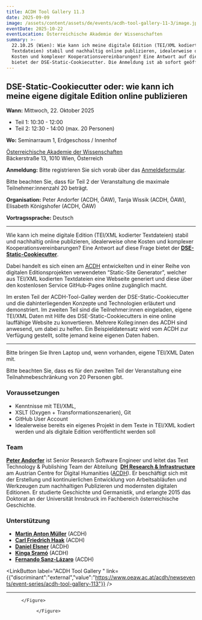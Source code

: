 ```yaml
---
title: ACDH Tool Gallery 11.3
date: 2025-09-09
image: /assets/content/assets/de/events/acdh-tool-gallery-11-3/image.jpg
eventDate: 2025-10-22
eventLocation: Österreichische Akademie der Wissenschaften
summary: >-
  22.10.25 (Wien): Wie kann ich meine digitale Edition (TEI/XML kodierter
  Textdateien) stabil und nachhaltig online publizieren, idealerweise ohne
  Kosten und komplexer Kooperationsvereinbarungen? Eine Antwort auf diese Frage
  bietet der DSE-Static-Cookiecutter. Die Anmeldung ist ab sofort geöffnet!
---
```

## **DSE-Static-Cookiecutter oder: wie kann ich meine eigene digitale Edition online publizieren**

**Wann:** Mittwoch, 22. Oktober 2025

* Teil 1: 10:30 - 12:00
* Teil 2: 12:30 - 14:00 (max. 20 Personen)&#x20;

**Wo:** Seminarraum 1, Erdgeschoss / Innenhof

[Österreichische Akademie der Wissenschaften](/consortium/austrian-academy-of-sciences/)\
Bäckerstraße 13, 1010 Wien, Österreich

**Anmeldung:** Bitte registrieren Sie sich vorab über das [Anmeldeformular](https://www.oeaw.ac.at/acdh/newsevents/registration/anmeldung-zur-tool-gallery).

Bitte beachten Sie, dass für Teil 2 der Veranstaltung die maximale Teilnehmer:innenzahl 20 beträgt.

**Organisation:** Peter Andorfer (ACDH, ÖAW), Tanja Wissik (ACDH, ÖAW), Elisabeth Königshofer (ACDH, ÖAW)

**Vortragssprache:** Deutsch

---

Wie kann ich meine digitale Edition (TEI/XML kodierter Textdateien) stabil und nachhaltig online publizieren, idealerweise ohne Kosten und komplexer Kooperationsvereinbarungen? Eine Antwort auf diese Frage bietet der [**DSE-Static-Cookiecutter**](https://github.com/acdh-oeaw/dse-static-cookiecutter). 

Dabei handelt es sich einen am [ACDH](https://www.oeaw.ac.at/acdh/) entwickelten und in einer Reihe von digitalen Editionsprojekten verwendeten “Static-Site Generator”, welcher aus TEI/XML kodierten Textdateien eine Webseite generiert und diese über den kostenlosen Service GitHub-Pages online zugänglich macht.   

Im ersten Teil der ACDH-Tool-Galley werden der DSE-Static-Cookiecutter und die dahinterliegenden Konzepte und Technologien erläutert und demonstriert. Im zweiten Teil sind die Teilnehmer:innen eingeladen, eigene TEI/XML Daten mit Hilfe des DSE-Static-Cookiecutters in eine online lauffähige Website zu konvertieren. Mehrere Kolleg:innen des ACDH sind anwesend, um dabei zu helfen. Ein Beispieldatensatz wird vom ACDH zur Verfügung gestellt, sollte jemand keine eigenen Daten haben. 

---

Bitte bringen Sie Ihren Laptop und, wenn vorhanden, eigene TEI/XML Daten mit. 

Bitte beachten Sie, dass es für den zweiten Teil der Veranstaltung eine Teilnahmebeschränkung von 20 Personen gibt. 

### **Voraussetzungen**

* Kenntnisse mit TEI/XML, 
* XSLT (Oxygen + Transformationszenarien), Git 
* GitHub User Account 
* Idealerweise bereits ein eigenes Projekt in dem Texte in TEI/XML kodiert werden und als digitale Edition veröffentlicht werden soll 

### **Team**

[**Peter Andorfer**](https://www.oeaw.ac.at/acdh/institute/team/staff-members/peter-andorfer) ist Senior Research Software Engineer und leitet das Text Technology & Publishing Team der Abteilung  [**DH Research & Infrastructure**](https://www.oeaw.ac.at/acdh/research/dh-research-infrastructure) am Austrian Centre for Digital Humanities ([ACDH](https://www.oeaw.ac.at/acdh/)). Er beschäftigt sich mit der Erstellung und kontinuierlichen Entwicklung von Arbeitsabläufen und Werkzeugen zum nachhaltigen Publizieren und modernsten digitalen Editionen. Er studierte Geschichte und Germanistik, und erlangte 2015 das Doktorat an der Universität Innsbruck im Fachbereich österreichische Geschichte.

### **Unterstützung**

* [**Martin Anton Müller**](https://www.oeaw.ac.at/acdh/institute/team/staff-members/martin-anton-mueller) (ACDH)
* [**Carl Friedrich Haak**](https://www.oeaw.ac.at/acdh/institute/team/staff-members/carl-friedrich-haak) (ACDH)
* [**Daniel Elsner**](https://www.oeaw.ac.at/acdh/institute/team/staff-members/daniel-elsner) (ACDH)
* [**Kinga Sramó**](https://www.oeaw.ac.at/acdh/institute/team/staff-members/kinga-sramo) (ACDH)
* [**Fernando Sanz-Lázaro**](https://www.oeaw.ac.at/acdh/institute/team/staff-members/fernando-sanz-lazaro) (ACDH)

<LinkButton label="ACDH Tool Gallery " link={{"discriminant":"external","value":"https://www.oeaw.ac.at/acdh/newsevents/event-series/acdh-tool-gallery-113"}} />

---

<Grid layout="two-columns" alignment="center">
  <GridItem alignment="stretch">
    <Figure src="/assets/content/assets/de/events/acdh-tool-gallery-11-3/clarin-logo-no-text.png" alt="CLARIN Logo" alignment="center">

    </Figure>
  </GridItem>

  <GridItem alignment="stretch">
    <Figure src="/assets/content/assets/de/events/acdh-tool-gallery-11-3/dariah-logo.png" alt="Logo DARIAH" alignment="center">

    </Figure>
  </GridItem>
</Grid>
